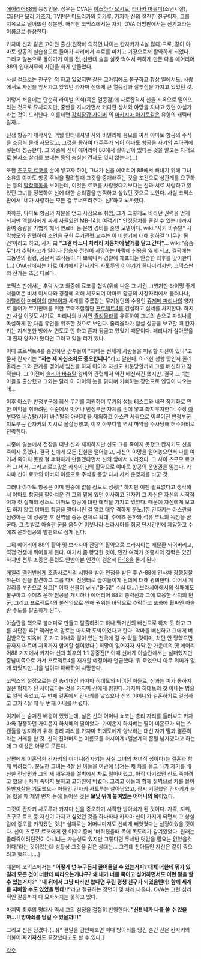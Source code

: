 [[에어리어88]]의 등장인물. 성우는 OVA는 [[야스하라 요시토]], [[타나카 마유미]](소년시절), CB판은 [[모리 카츠지]], TV판은 [[미도리카와 히카루]]. [[카자마 신]]의 절친한 친구이자, 그를 지옥으로 떨어뜨린 장본인. 해적판 코믹스에서는 자키, OVA 더빙판에서는 신기호라는 이름으로 등장한다.

카자마 신과 같은 고아원 출신(원작에 의하면 나이는 칸자키가 4살 많다)으로, 같이 야마토 항공의 실습생으로 들어가 파리에서 수료를 마치고 기장으로서 활약하게 되었다. 그리고 일본으로 돌아가기 이틀 전, 신한테 술을 실컷 먹여서 취하게 만든 다음 에어리어 88의 입대서류에 사인을 하게 만들었다. 

사실 겉으로는 친구인 척 하고 있었지만 같은 고아임에도 불구하고 항상 일에서도, 사랑에서도 자신을 앞서가고 있었던 카자마 신에게 큰 열등감과 질투심을 가지고 있었던 것. 

이렇게 처음에는 단순히 라이벌 의식(혹은 열등감)에 사로잡혀서 신을 지옥으로 떨어뜨리는 것으로 묘사되지만, 중반을 지나가면서 커다란 상처와 야망을 지니고 있던 야심가라는 것이 드러난다. 이를테면 [[강식장갑 가이버]] 의 [[마키시마 아기토]]같은 유형의 캐릭터랄까...

신생 항공기 제작사인 맥웰 인터내셔널 사와 비밀리에 음모를 짜서 야마토 항공의 주식을 조금씩 몰래 사모았고, 그것을 통하여 대주주가 되어 야마토 항공을 자기의 손아귀에 넣는데 성공한다. 그 와중에 신이 에어리어 88에서 살아남아 있다는 것을 알고는 자객으로 [[불사조 찰리]]를 보내는 등의 충실한 견제도 잊지 않는다(...)

또한 [[츠구모 료코]]를 손에 넣고자 하여, 그녀가 신을 에어리어 88에서 빼내기 위해 그녀 소유의 야마토 항공 주식을 팔려할때 그것을 중개해주는 것을 조건으로 성관계를 요구하는 등의 [[막장]]행동을 보이는데, 이것은 료코를 사랑했다기보다는 신과 서로 사랑하고 있었던 그녀를 정복하여 신에 대한 승리감을 만끽하고 싶었던 것으로 보인다. 사실 코믹스 판에서 '네가 사랑하는 모든 걸 무너뜨려주마, 신!'하고 뇌까렸다.  

여하튼, 야마토 항공의 지분을 얻고 사장으로 취임, 그가 그렇게도 바라던 권력을 얻게 되지만 맥웰사에게 싸게 사들였던 MB-14형 여객기[* 안정장치를 줄일 수 있는 데까지 줄여 중량을 가볍게 해서 연료비 등 운영 경비를 줄인 모델이다.  wiki:"사키 바슈탈"  사막항모와 관련하여 조언을 구한 무기관련 교수는 이 비행기에 대해 평하길 '너무한 물건'이라고 하고, 사키 曰 '''"그걸 타느니 차라리 자동차에 날개를 달고 간다"'''... wiki:"흠좀무"]가 추락사고가 일어나 탑승자 전원이 사망하는 바람에 신용을 잃게 되고, 결국에는 그동안의 횡령, 공문서 조작등이 다 뽀록나서 경찰에 체포되는 안습한 최후를 맞이한다(...) OVA판에서는 바로 여기에서 칸자키의 사토루의 이야기가 끝나버리지만, 코믹스판의 전개는 조금 다르다. 

코믹스 판에서는 추락 사고 와중에 료코를 협박(위에 나온 그 사건...)했지만 타이밍 좋게 쳐들어온 비서 이시다와 경찰에 의해 체포되어 야마토 항공의 사장자리에서 물러나나, [[이탈리아]] [[마피아]]의 [[대부]]이자 세계를 주름잡는 무기상단의 수장인 [[쥬제페 파리나]]의 양자로 들어가 무기판매를 위한 무력조절집단 [[프로젝트4]]를 건설하고 실세를 차지한다. 하지만 사실 이것도 사기로, 파리나의 비서인 [[줄리올라]]를 유혹하여 그녀의 손으로 파리나를 독살하게 한 다음 유언을 위조한 것으로 보인다. 줄리올라가 암살 성공을 보고할 때 칸자키는 지저분한 방에서 면도도 안 하고 혼자 뒹굴고 있었기 때문이다. 페리나가 살아있을 때 진짜 양자가 됐다면 그러고 있을 리가 있나.

이때 프로젝트4를 승인하던 간부들이 "자네는 전세계 사람들을 미워할 자신이 있나"고 묻자 칸자키는 '''"저는 제 자신조차도 증오합니다"'''라고 말한다.
이러한 성향 탓인지 줄리올라는 그와 관계를 맺어서 임신을 하자 아이와 자신도 처분당할까봐 그를 배신하고 잠적한다. 그 이전에 [[솔리아 바슈탈]] 왕비와 관련해서 약간 배신하긴 했지만. 결국 그녀는 아들을 출산했고 그와는 달리 이 아이의 눈을 맑다며 기뻐하는 장면으로 엔딩이 나오는데...

이후 아스란 반정부군에 최신 무기를 지원하며 무기의 성능 테스트와 내전 장기화로 인한 이익을 취하려던 수준에서 벗어나 반정부군 자체를 손에 넣고 좌지우지한다. 수장 [[아부다엘 바슈탈]](사키 바슈탈의 아버지)을 제외하고 아스란 사람으로 이루어진 반정부군 지도부는 칸자키의 지시로 몰살당했고, 이후 아부다엘 역시 마약을 주사당해 허수아비로 전락한다.

나중에 일본에서 전장을 떠난 신과 재회하지만 신도 그를 죽이지 못했고 칸자키도 신을 죽이지 못했다. 결국 신에게 모든 진실을 털어놓고, 자신의 야망을 털어놓으면서 나를 여기서 죽이지 못한 걸 후회하게 만들겠다면서 신의 앞에서 사라졌다.
그 사이 츠구모 료코와 그 비서, 그리고 로또맞은 카자마 신의 활약으로 야마토 항공의 운영권을 잃는다. 카자마 신이 료코의 아버지 이름으로 주식을 몽땅 다시 사서 운영자를 바꾼 것. 

그러나 야마토 항공은 이미 안중에 없을 정도로 성장[* 하지만 이젠 필요없다고 생각해서 야마토 항공을 팔아치운 건 그의 밑에 있던 이사회고 칸자키 그 자신은 자신의 시작점이자 첫 실패의 장소로 야마토 항공에 대한 애착을 가지고 있었다. 때문에 자신에게 보고도 하지 않고 야마토 항공을 팔아버린 걸 알고 매우 격하게 분노.]한 칸자키는 아스란을 점령하는 데 성공한 후 전역을 중동 전체로 확대, 수에즈 운하와 석유 루트의 독점을 꿈꾼다. 그 첫발로 아슬란 군을 움직여 이웃나라 브라시아를 침공 단시간만에 제압하고 수에즈 운하침공의 발판으로 삼게 된다.

그뒤 에어리어 88의 활약 및 브라시아 잔당의 활약으로 브라시아는 재탈환 되어버리고, 직접 전쟁에 뛰어들게 된다. 여기서 좀 황당한 것이, 민간 여객기 조종사의 경력은 있긴 하지만 전투 조종은 훈련도 안받아본 인간이 검은색 [[F-18]]을 몰게 된다.

[[게일리 맥커번]]에게 조종사로서의 시험을 받아 인정을 받은 후 A-88에 인사차 강행정찰하는데 신을 발견하고 그를 다시 전쟁터로 끌여들이게 된데에 대해 광희한다. 이어서 게일리를 부관으로 삼고[* 이때 선물이 wiki:"B-52" 수십 대...] 브라시아에서의 실패에도 불구하고 수에즈 운하 침공을 개시하나 에어리어 88의 총력전과 그에 호응한 각지의 반군, 그리고 프로젝트4의 불신임으로 인해 권위는 바닥으로 추락하고 포화에 휩싸인 아슬란 수도를 탈출하게 된다.

아슬란을 핵으로 불더미로 만들고 탈출하려고 하나 맥거번의 배신으로 하지 못 하고 그를 처단한 후[* 맥커번의 말로는 마지막 도박이었다고 한다. 악마를 배신하고 그에게 버림받으면 지옥에 못 가고 아내와 딸이 있는 천국에 갈 수 있을 것이며, 처단 안 당했으면 끝까지 따르며 지옥까지 함께할 셈이었다.] 희망이 없어지자 사막 한 가운데의 옛 에어리어88 기지에서 카자마 신과 최후의 1:1 공중전[* 이때 신에게 아슬란에서는 실패했지만 중남미쪽으로 가서 프로젝트4를 재개할 예정이라 언급했다. 뭐 죽었으니 아무 의미가 없게 되었지만...]을 벌이다 패배하여 사망한다. 

코믹스의 설정으로는 전 총리대신 카자마 히데토의 버려진 아들로, 신과는 피가 통하지 않은 형제가 된 사이였다는 것을 카자마 신에게 밝힌다. 카자마 히데토의 첫 아내는 병으로 일찍 죽었고, 두 번째 결혼에서 칸자키를 낳았으나 신의 어머니와 결혼하기로 결심하고 그가 4살 때 두 번째 아내를 버렸다. 

여기에는 숨겨진 배경이 있었는데, 실은 신의 어머니 쇼코는 총리 자리를 둘러싸고 카자마와 경쟁하던 가이온지 하치베의 딸이었다. 가이온지 하치베는 딸이 미혼모가 되는 스캔들을 방지하기 위해 총리 자리를 카자마 히데토에게 양보하는 대신 자기 딸과 결혼하라는 거래를 한 것. 신의 친아버지는 이름모를 러시아계+일본계의 혼혈 남자였다고 하는데 그 이상은 아무도 모른다.

남편에게 이혼당한 칸자키의 어머니(칸자키는 사실 그녀의 처녀적 성이다)는 결혼과 함께 버려졌다. 분노한 그녀는 4살 된 아들을 여관에 남겨둔 채 차를 몰고 나가 자기를 배신한 전남편과 그의 새 배우자를 절벽에서 차로 밀어버렸고, 아직 아기였던 신도 죽이려고 했으나 차마 죽이지 못하고 고아원에 버렸다. 그리고 아들과 함께 절벽으로 차를 몰아 동반[[자살]]을 기도했으나 아들인 칸자키 사토루는 살아남았고, 잠시 기절했던 칸자키가 눈을 떴을 때 제일 먼저 눈에 들어온 것은 '''보닛 위에 놓여있는 어머니의 목'''이었다.

그것이 칸자키 사토루가 카자마 신을 증오하기 시작한 방아쇠가 된 것이다. 가족, 지위, 츠구모 료코 등 자신이 가지고 싶었던 것을 하나하나 카자마 신이 가지게 되면서 그 상실감에 증오를 키워왔던 것.[* 실제로는 어머니마저도 신에게 빼앗겼다는 심정이었을 것이다. 신이 츠쿠모 료코에게 한 이야기중에 '버려졌을때 목에 목도리가 감겨있었다. 원래는 졸라죽이려던것이 아니냐는 가능성도 있지만 그렇다면 두세번 덧감을 필요는 없었을것이다.'라는 것이있는데 상황상 그것을 감은 상대는... 그런데 친아들인 자신은 같이 죽으려고 했으니....]

때문에 코믹스에서는 '''"어떻게 넌 누구든지 끌어들일 수 있는거지? 대체 너한테 뭐가 있길래 모든 것이 너한테 따라오는거냐구? 왜 내가 너를 죽이고 싶어하면서도 이런 말을 할 수 있는거지?"''' '''"내 뒤에서 그냥 따라만 왔다면 우린 평생 친구가 되었을텐데! 함께 세계를 지배할 수도 있었을 텐데!!"'''라고 절규하는 장면이 몇 차례 나온다. OVA는 그런 심리적인 갈등까지 다 묘사하지는 못하고 있다.

마지막 최후의 명대사 역시 그의 심정을 절절히 반영한다. '''"신!! 네가 나를 쏠 수 있을까…!! 방아쇠를 당길 수 있을까!!!"'''

그리고 신은 당겼다.(…)[* 결말을 감안해보면 이때 방아쇠를 당긴 순간 신은 칸자키와 더불어 '''자기자신'''도 끝장냈다고도 할 수 있다.]

[[각주]]
